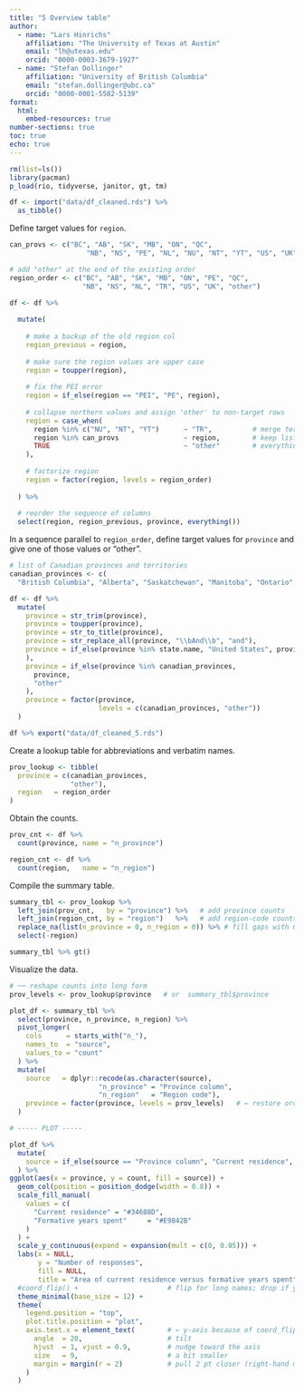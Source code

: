```yaml
---
title: "5 Overview table"
author:
  - name: "Lars Hinrichs"
    affiliation: "The University of Texas at Austin"
    email: "lh@utexas.edu"
    orcid: "0000-0003-3679-1927" 
  - name: "Stefan Dollinger"
    affiliation: "University of British Columbia"
    email: "stefan.dollinger@ubc.ca"
    orcid: "0000-0001-5582-5139" 
format:
  html:
    embed-resources: true
number-sections: true
toc: true
echo: true
---
```



```r
rm(list=ls())
library(pacman)
p_load(rio, tidyverse, janitor, gt, tm)
```

```r
df <- import("data/df_cleaned.rds") %>% 
  as_tibble()
```

Define target values for `region`.

```r
can_provs <- c("BC", "AB", "SK", "MB", "ON", "QC",
                   "NB", "NS", "PE", "NL", "NU", "NT", "YT", "US", "UK")

# add "other" at the end of the existing order
region_order <- c("BC", "AB", "SK", "MB", "ON", "PE", "QC",
                  "NB", "NS", "NL", "TR", "US", "UK", "other")

df <- df %>% 
  
  mutate(
    
    # make a backup of the old region col
    region_previous = region,
    
    # make sure the region values are upper case
    region = toupper(region),
    
    # fix the PEI error
    region = if_else(region == "PEI", "PE", region),
    
    # collapse northern values and assign 'other' to non-target rows
    region = case_when(
      region %in% c("NU", "NT", "YT")      ~ "TR",          # merge territories
      region %in% can_provs                ~ region,        # keep listed codes
      TRUE                                 ~ "other"        # everything else
    ),
    
    # factorize region
    region = factor(region, levels = region_order)
    
  ) %>% 
  
  # reorder the sequence of columns
  select(region, region_previous, province, everything()) 

```

In a sequence parallel to `region_order`, define target values for `province` and give one of those values or "other".

```r
# list of Canadian provinces and territories
canadian_provinces <- c(
  "British Columbia", "Alberta", "Saskatchewan", "Manitoba", "Ontario", "Quebec", "New Brunswick", "Nova Scotia", "Prince Edward Island", "Newfoundland and Labrador", "Territories", "United States", "United Kingdom")

df <- df %>% 
  mutate(
    province = str_trim(province),
    province = toupper(province),
    province = str_to_title(province),
    province = str_replace_all(province, "\\bAnd\\b", "and"),
    province = if_else(province %in% state.name, "United States", province
    ),
    province = if_else(province %in% canadian_provinces,
      province,
      "other"
    ),
    province = factor(province,
                      levels = c(canadian_provinces, "other"))
  )

```


```r
df %>% export("data/df_cleaned_5.rds")

```

Create a lookup table for abbreviations and verbatim names.

```r
prov_lookup <- tibble(
  province = c(canadian_provinces,
               "other"),
  region   = region_order
)
```

Obtain the counts.

```r
prov_cnt <- df %>%
  count(province, name = "n_province")

region_cnt <- df %>%
  count(region,   name = "n_region")
```

Compile the summary table.

```r
summary_tbl <- prov_lookup %>%
  left_join(prov_cnt,   by = "province") %>%   # add province counts
  left_join(region_cnt, by = "region")   %>%   # add region-code counts
  replace_na(list(n_province = 0, n_region = 0)) %>% # fill gaps with 0
  select(-region)

summary_tbl %>% gt()
```

Visualize the data.

```r

# ── reshape counts into long form
prov_levels <- prov_lookup$province   # or  summary_tbl$province

plot_df <- summary_tbl %>% 
  select(province, n_province, n_region) %>% 
  pivot_longer(
    cols      = starts_with("n_"),
    names_to  = "source",
    values_to = "count"
  ) %>% 
  mutate(
    source   = dplyr::recode(as.character(source),
                      "n_province" = "Province column",
                      "n_region"   = "Region code"),
    province = factor(province, levels = prov_levels)   # ← restore order
  )

# ----- PLOT -----

plot_df %>% 
  mutate(
    source = if_else(source == "Province column", "Current residence", "Formative years spent")
  ) %>% 
ggplot(aes(x = province, y = count, fill = source)) +
  geom_col(position = position_dodge(width = 0.8)) +
  scale_fill_manual(
    values = c(
      "Current residence" = "#34608D",   
      "Formative years spent"     = "#E9842B"  
    )
  ) +
  scale_y_continuous(expand = expansion(mult = c(0, 0.05))) +
  labs(x = NULL,
       y = "Number of responses",
       fill = NULL,
       title = "Area of current residence versus formative years spent") +
  #coord_flip() +                      # flip for long names; drop if you prefer
  theme_minimal(base_size = 12) +
  theme(
    legend.position = "top",
    plot.title.position = "plot",
    axis.text.x = element_text(        # ← y-axis because of coord_flip()
      angle  = 20,                     # tilt
      hjust  = 1, vjust = 0.9,         # nudge toward the axis
      size   = 9,                      # a bit smaller
      margin = margin(r = 2)           # pull 2 pt closer (right-hand margin)
    )
  )


```

